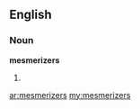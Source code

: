 ==English==
===Noun===
'''mesmerizers'''

#{{plural of|[[mesmerizer]]}}

[[ar:mesmerizers]]
[[my:mesmerizers]]